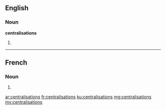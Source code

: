 ==English==

===Noun===
'''centralisations'''

# {{plural of|centralisation}}

----

==French==

===Noun===
{{head|fr|g=f-p}}

# {{plural of|centralisation|lang=fr}}

[[ar:centralisations]]
[[fr:centralisations]]
[[ku:centralisations]]
[[mg:centralisations]]
[[my:centralisations]]